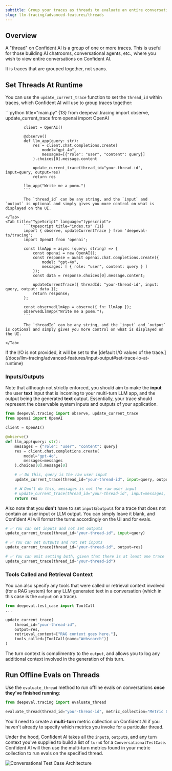 ```yaml
---
subtitle: Group your traces as threads to evaluate an entire conversation workflow
slug: llm-tracing/advanced-features/threads
---
```


## Overview

A "thread" on Confident AI is a group of one or more traces. This is useful for those building AI chatrooms, conversational agents, etc., where you wish to view entire conversations on Confident AI.

<Info>
It is traces that are grouped together, not spans.
</Info>

## Set Threads At Runtime

You can use the `update_current_trace` function to set the `thread_id` within traces, which Confident AI will use to group traces together:

<Tabs>
    <Tab title="Python" language="python">
            ```python title="main.py" {13}
            from deepeval.tracing import observe, update_current_trace
            from openai import OpenAI

            client = OpenAI()

            @observe()
            def llm_app(query: str):
                res = client.chat.completions.create(
                    model="gpt-4o",
                    messages=[{"role": "user", "content": query}]
                ).choices[0].message.content

                update_current_trace(thread_id="your-thread-id", input=query, output=res)
                return res

            llm_app("Write me a poem.")
            ```

            The `thread_id` can be any string, and the `input` and `output` is optional and simply gives you more control on what is displayed on the UI.

    </Tab>
    <Tab title="TypeScript" language="typescript">
            ```typescript title="index.ts" {11}
            import { observe, updateCurrentTrace } from 'deepeval-ts/tracing';
            import OpenAI from 'openai';

            const llmApp = async (query: string) => {
                const openai = new OpenAI();
                const response = await openai.chat.completions.create({
                    model: "gpt-4o",
                    messages: [ { role: "user", content: query } ]
                });
                const data = response.choices[0].message.content;

                updateCurrentTrace({ threadId: "your-thread-id", input: query, output: data });
                return response;
            };

            const observedLlmApp = observe({ fn: llmApp });
            observedLlmApp("Write me a poem.");
            ```

            The `threadId` can be any string, and the `input` and `output` is optional and simply gives you more control on what is displayed on the UI.

    </Tab>

</Tabs>

<Note>
If the I/O is not provided, it will be set to the [default I/O values of the trace.](/docs/llm-tracing/advanced-features/input-output#set-trace-io-at-runtime) 
</Note>

### Inputs/Outputs

Note that although not strictly enforced, you should aim to make the **input** the user **text** input that is incoming to your multi-turn LLM app, and the output being the generated **text** output. Essentially, your trace should represent the observable system inputs and outputs of your application.

```python title="main.py" focus={1-12,15,19}
from deepeval.tracing import observe, update_current_trace
from openai import OpenAI

client = OpenAI()

@observe()
def llm_app(query: str):
    messages = {"role": "user", "content": query}
    res = client.chat.completions.create(
        model="gpt-4o",
        messages=messages
    ).choices[0].message[0]

    # ✅ Do this, query is the raw user input
    update_current_trace(thread_id="your-thread-id", input=query, output=res)

    # ❌ Don't do this, messages is not the raw user input
    # update_current_trace(thread_id="your-thread-id", input=messages, output=res)
    return res
```

Also note that you **don't** have to set `input`s/`output`s for a trace that does not contain an user input or LLM output. You can simply leave it blank, and Confident AI will format the turns accordingly on the UI and for evals.

```python title="example.py"
# ✅ You can set inputs and not set outputs
update_current_trace(thread_id="your-thread-id", input=query)

# ✅ You can set outputs and not set inputs
update_current_trace(thread_id="your-thread-id", output=res)

# ✅ You can omit setting both, given that there is at least one trace with input/output set for a thread
update_current_trace(thread_id="your-thread-id")
```


### Tools Called and Retrieval Context

You can also specify any tools that were called or retrieval context involved (for a RAG system) for any LLM generated text in a conversation (which in this case is the `output` on a trace).

```python title="main.py"
from deepeval.test_case import ToolCall
...

update_current_trace(
    thread_id="your-thread-id",
    output=res,
    retrieval_context=["RAG context goes here."],
    tools_called=[ToolCall(name="Websearch")]
)
```

The turn context is complimentry to the `output`, and allows you to log any additional context involved in the generation of this turn.

## Run Offline Evals on Threads

Use the `evaluate_thread` method to run offline evals on conversations **once they've finished running**:

```python title="main.py"
from deepeval.tracing import evaluate_thread

evaluate_thread(thread_id="your-thread-id", metric_collection="Metric Collection")
```


You'll need to create a **multi-turn** metric collection on Confident AI if you haven't already to specify which metrics you invoke for a particular thread.

Under the hood, Confident AI takes all the `input`s, `output`s, and any turn context you've supplied to build a list of `turn`s for a `ConversationalTestCase`. Confident AI will then use the multi-turn metrics found in your metric collection to run evals on the specified thread.

<Frame caption="Conversational Test Case Architecture">
  <img
    src="https://confident-docs.s3.us-east-1.amazonaws.com/concepts:conversational-test-case.svg"
    alt="Conversational Test Case Architecture"
  />
</Frame>
